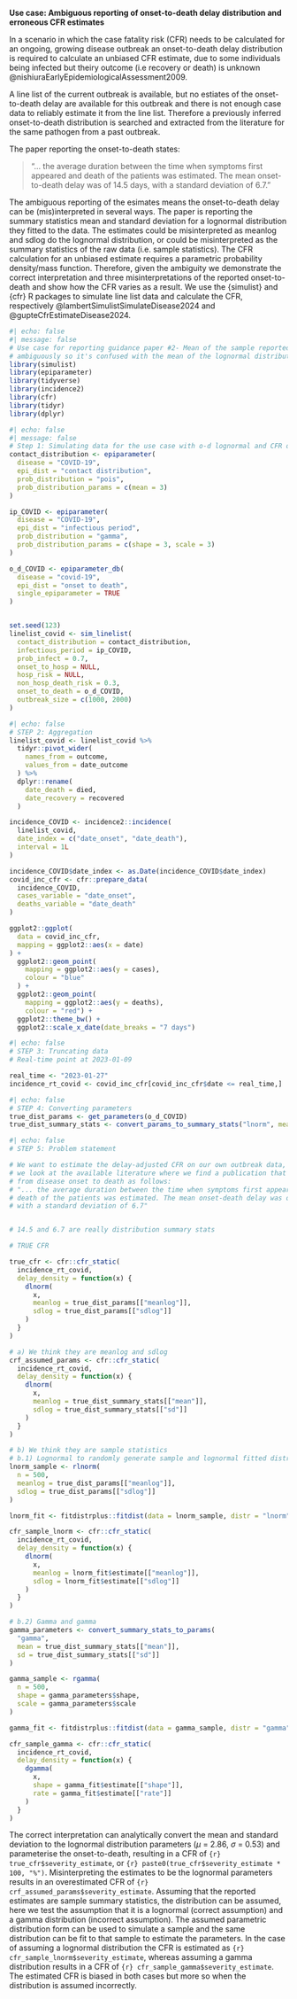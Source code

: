 **Use case: Ambiguous reporting of onset-to-death delay distribution and erroneous CFR estimates**

In a scenario in which the case fatality risk (CFR) needs to be calculated for an ongoing, growing disease outbreak an onset-to-death delay distribution is required to calculate an unbiased CFR estimate, due to some individuals being infected but theiry outcome (i.e recovery or death) is unknown @nishiuraEarlyEpidemiologicalAssessment2009.

A line list of the current outbreak is available, but no estiates of the onset-to-death delay are available for this outbreak and there is not enough case data to reliably estimate it from the line list. Therefore a previously inferred onset-to-death distribution is searched and extracted from the literature for the same pathogen from a past outbreak.

The paper reporting the onset-to-death states:

> "... the average duration between the time when symptoms first appeared and death of the patients was estimated. The mean onset-to-death delay was of 14.5 days, with a standard deviation of 6.7."

The ambiguous reporting of the esimates means the onset-to-death delay can be (mis)interpreted in several ways. The paper is reporting the summary statistics mean and standard deviation for a lognormal distribution they fitted to the data. The estimates could be misinterpreted as meanlog and sdlog do the lognormal distribution, or could be misinterpreted as the summary statistics of the raw data (i.e. sample statistics). The CFR calculation for an unbiased estimate requires a parametric probability density/mass function. Therefore, given the ambiguity we demonstrate the correct interpretation and three misinterpretations of the reported onset-to-death and show how the CFR varies as a result. We use the {simulist} and {cfr} R packages to simulate line list data and calculate the CFR, respectively @lambertSimulistSimulateDisease2024 and @gupteCfrEstimateDisease2024.


```r
#| echo: false
#| message: false
# Use case for reporting guidance paper #2- Mean of the sample reported
# ambiguously so it's confused with the mean of the lognormal distribution
library(simulist)
library(epiparameter)
library(tidyverse)
library(incidence2)
library(cfr)
library(tidyr)
library(dplyr)
```

```r
#| echo: false
#| message: false
# Step 1: Simulating data for the use case with o-d lognormal and CFR of 30%
contact_distribution <- epiparameter(
  disease = "COVID-19",
  epi_dist = "contact distribution",
  prob_distribution = "pois",
  prob_distribution_params = c(mean = 3)
)

ip_COVID <- epiparameter(
  disease = "COVID-19",
  epi_dist = "infectious period",
  prob_distribution = "gamma",
  prob_distribution_params = c(shape = 3, scale = 3)
)

o_d_COVID <- epiparameter_db(
  disease = "covid-19",
  epi_dist = "onset to death",
  single_epiparameter = TRUE
)


set.seed(123)
linelist_covid <- sim_linelist(
  contact_distribution = contact_distribution, 
  infectious_period = ip_COVID,
  prob_infect = 0.7,
  onset_to_hosp = NULL,
  hosp_risk = NULL,
  non_hosp_death_risk = 0.3,
  onset_to_death = o_d_COVID,
  outbreak_size = c(1000, 2000)
)
```


```r
#| echo: false
# STEP 2: Aggregation
linelist_covid <- linelist_covid %>%
  tidyr::pivot_wider(
    names_from = outcome,
    values_from = date_outcome
  ) %>%
  dplyr::rename(
    date_death = died,
    date_recovery = recovered
  )

incidence_COVID <- incidence2::incidence(
  linelist_covid, 
  date_index = c("date_onset", "date_death"), 
  interval = 1L
)

incidence_COVID$date_index <- as.Date(incidence_COVID$date_index)
covid_inc_cfr <- cfr::prepare_data(
  incidence_COVID, 
  cases_variable = "date_onset", 
  deaths_variable = "date_death"
)

ggplot2::ggplot(
  data = covid_inc_cfr, 
  mapping = ggplot2::aes(x = date)
) + 
  ggplot2::geom_point(
    mapping = ggplot2::aes(y = cases), 
    colour = "blue"
  ) +
  ggplot2::geom_point(
    mapping = ggplot2::aes(y = deaths), 
    colour = "red") + 
  ggplot2::theme_bw() + 
  ggplot2::scale_x_date(date_breaks = "7 days")
```

```r
#| echo: false
# STEP 3: Truncating data
# Real-time point at 2023-01-09

real_time <- "2023-01-27"
incidence_rt_covid <- covid_inc_cfr[covid_inc_cfr$date <= real_time,]
```

```r
#| echo: false
# STEP 4: Converting parameters
true_dist_params <- get_parameters(o_d_COVID)
true_dist_summary_stats <- convert_params_to_summary_stats("lnorm", meanlog = true_dist_params[["meanlog"]], sdlog = true_dist_params[["sdlog"]])
```



```r
#| echo: false
# STEP 5: Problem statement

# We want to estimate the delay-adjusted CFR on our own outbreak data, and for this
# we look at the available literature where we find a publication that reports the delay
# from disease onset to death as follows:
# "... the average duration between the time when symptoms first appeared and
# death of the patients was estimated. The mean onset-death delay was of 14.5 days,
# with a standard deviation of 6.7"


# 14.5 and 6.7 are really distribution summary stats

# TRUE CFR

true_cfr <- cfr::cfr_static(
  incidence_rt_covid, 
  delay_density = function(x) {
    dlnorm(
      x, 
      meanlog = true_dist_params[["meanlog"]], 
      sdlog = true_dist_params[["sdlog"]]
    )
  }
)

# a) We think they are meanlog and sdlog
crf_assumed_params <- cfr::cfr_static(
  incidence_rt_covid, 
  delay_density = function(x) {
    dlnorm(
      x, 
      meanlog = true_dist_summary_stats[["mean"]], 
      sdlog = true_dist_summary_stats[["sd"]]
    )
  }
)

# b) We think they are sample statistics
# b.1) Lognormal to randomly generate sample and lognormal fitted distribution
lnorm_sample <- rlnorm(
  n = 500, 
  meanlog = true_dist_params[["meanlog"]], 
  sdlog = true_dist_params[["sdlog"]]
)

lnorm_fit <- fitdistrplus::fitdist(data = lnorm_sample, distr = "lnorm")

cfr_sample_lnorm <- cfr::cfr_static(
  incidence_rt_covid, 
  delay_density = function(x) {
    dlnorm(
      x, 
      meanlog = lnorm_fit$estimate[["meanlog"]], 
      sdlog = lnorm_fit$estimate[["sdlog"]]
    )
  }
)

# b.2) Gamma and gamma
gamma_parameters <- convert_summary_stats_to_params(
  "gamma",
  mean = true_dist_summary_stats[["mean"]], 
  sd = true_dist_summary_stats[["sd"]]
)

gamma_sample <- rgamma(
  n = 500, 
  shape = gamma_parameters$shape, 
  scale = gamma_parameters$scale
)

gamma_fit <- fitdistrplus::fitdist(data = gamma_sample, distr = "gamma")

cfr_sample_gamma <- cfr::cfr_static(
  incidence_rt_covid, 
  delay_density = function(x) {
    dgamma(
      x, 
      shape = gamma_fit$estimate[["shape"]], 
      rate = gamma_fit$estimate[["rate"]]
    )
  }
)
```


The correct interpretation can analytically convert the mean and standard deviation to the lognormal distribution parameters ($\mu$ = 2.86, $\sigma$ = 0.53) and parameterise the onset-to-death, resulting in a CFR of `{r} true_cfr$severity_estimate`, or `{r} paste0(true_cfr$severity_estimate * 100, "%")`. Misinterpreting the estimates to be the lognormal parameters results in an overestimated CFR of `{r} crf_assumed_params$severity_estimate`. Assuming that the reported estimates are sample summary statistics, the distribution can be assumed, here we test the assumption that it is a lognormal (correct assumption) and a gamma distribution (incorrect assumption). The assumed parametric distribution form can be used to simulate a sample and the same distribution can be fit to that sample to estimate the parameters. In the case of assuming a lognormal distribution the CFR is estimated as `{r} cfr_sample_lnorm$severity_estimate`, whereas assuming a gamma distribution results in a CFR of `{r} cfr_sample_gamma$severity_estimate`. The estimated CFR is biased in both cases but more so when the distribution is assumed incorrectly. 
